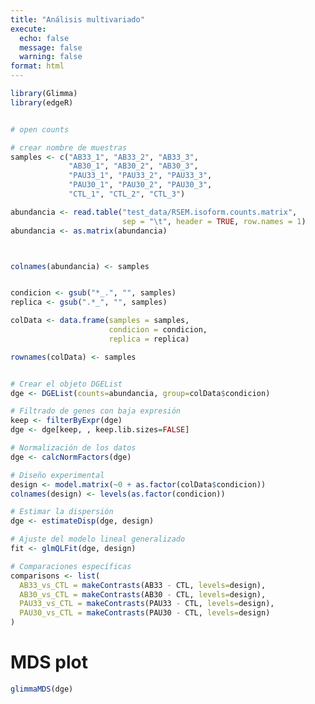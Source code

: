 ```yaml
---
title: "Análisis multivariado"
execute:
  echo: false
  message: false
  warning: false
format: html
---
```




```r
library(Glimma)
library(edgeR)


# open counts

# crear nombre de muestras
samples <- c("AB33_1", "AB33_2", "AB33_3",
             "AB30_1", "AB30_2", "AB30_3",
             "PAU33_1", "PAU33_2", "PAU33_3",
             "PAU30_1", "PAU30_2", "PAU30_3",
             "CTL_1", "CTL_2", "CTL_3")

abundancia <- read.table("test_data/RSEM.isoform.counts.matrix",
                         sep = "\t", header = TRUE, row.names = 1)
abundancia <- as.matrix(abundancia)



colnames(abundancia) <- samples


condicion <- gsub("*_.", "", samples)
replica <- gsub(".*_", "", samples)

colData <- data.frame(samples = samples,
                      condicion = condicion,
                      replica = replica)

rownames(colData) <- samples


# Crear el objeto DGEList
dge <- DGEList(counts=abundancia, group=colData$condicion)

# Filtrado de genes con baja expresión
keep <- filterByExpr(dge)
dge <- dge[keep, , keep.lib.sizes=FALSE]

# Normalización de los datos
dge <- calcNormFactors(dge)
```



```r

# Diseño experimental
design <- model.matrix(~0 + as.factor(colData$condicion))
colnames(design) <- levels(as.factor(condicion))

# Estimar la dispersión
dge <- estimateDisp(dge, design)

# Ajuste del modelo lineal generalizado
fit <- glmQLFit(dge, design)

# Comparaciones específicas
comparisons <- list(
  AB33_vs_CTL = makeContrasts(AB33 - CTL, levels=design),
  AB30_vs_CTL = makeContrasts(AB30 - CTL, levels=design),
  PAU33_vs_CTL = makeContrasts(PAU33 - CTL, levels=design),
  PAU30_vs_CTL = makeContrasts(PAU30 - CTL, levels=design)
)

```



#  MDS plot 

```r

glimmaMDS(dge)


```

